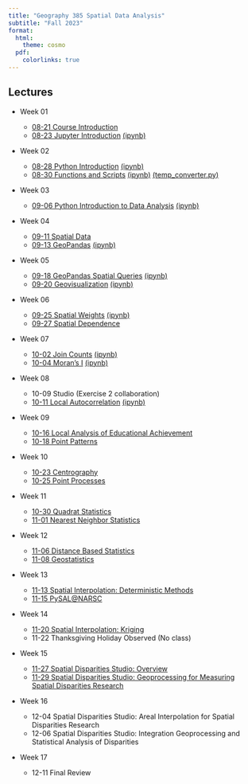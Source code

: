 ```yaml
---
title: "Geography 385 Spatial Data Analysis"
subtitle: "Fall 2023"
format:
  html:
    theme: cosmo 
  pdf:
    colorlinks: true
---
```



## Lectures

- Week 01
  - [08-21 Course Introduction](week-01/01-introduction.qmd)
  - [08-23 Jupyter Introduction](week-01/2023-08-23.ipynb) [(ipynb)](https://github.com/sjsrey/385f23/blob/main/lectures/week-01/2023-08-23.ipynb)


- Week 02

  - [08-28 Python Introduction](week-02/2023-08-28-python-introduction.ipynb) [(ipynb)](https://github.com/sjsrey/385f23/blob/main/lectures/week-02/2023-08-28-python-introduction.ipynb)
  - [08-30 Functions and Scripts](week-02/2023-08-30-functions-scripts.ipynb)
    [(ipynb)](https://github.com/sjsrey/385f23/blob/main/lectures/week-02/2023-08-30-functions-scripts.ipynb)
    [(temp_converter.py)](https://github.com/sjsrey/385f23/blob/main/lectures/week-02/temp_converter.py)


- Week 03

  - [09-06 Python Introduction to Data Analysis](week-03/2023-09-06.ipynb) [(ipynb)](https://github.com/sjsrey/385f23/blob/main/lectures/week-03/2023-09-06.ipynb)

- Week 04

  - [09-11 Spatial Data](week-04/2023-09-11-spatial-data.qmd)
  - [09-13 GeoPandas](week-04/2023-09-13.ipynb) [(ipynb)](https://github.com/sjsrey/385f23/blob/main/lectures/week-04/2023-09-13.ipynb)

  
- Week 05

  - [09-18 GeoPandas Spatial Queries](week-05/2023-09-18.ipynb) [(ipynb)](https://github.com/sjsrey/385f23/blob/main/lectures/week-05/2023-09-18.ipynb)
  - [09-20 Geovisualization](week-05/2023-09-20.ipynb) [(ipynb)](https://github.com/sjsrey/385f23/blob/main/lectures/week-05/2023-09-20.ipynb)


- Week 06

  - [09-25 Spatial Weights](week-06/2023-09-25.ipynb) [(ipynb)](https://github.com/sjsrey/385f23/blob/main/lectures/week-06/2023-09-25.ipynb)
  - [09-27 Spatial Dependence](week-06/2023-09-27.qmd)


- Week 07

  - [10-02 Join Counts](week-07/2023-10-02.ipynb) [(ipynb)](https://github.com/sjsrey/385f23/blob/main/lectures/week-07/2023-10-02.ipynb)
  - [10-04 Moran's I](week-07/2023-10-04.ipynb) [(ipynb)](https://github.com/sjsrey/385f23/blob/main/lectures/week-07/2023-10-04.ipynb)

- Week 08
  - 10-09 Studio (Exercise 2 collaboration)
  - [10-11 Local Autocorrelation](week-08/2023-10-11.ipynb) [(ipynb)](https://github.com/sjsrey/385f23/blob/main/lectures/week-08/2023-10-11.ipynb)


- Week 09
  - [10-16 Local Analysis of Educational Achievement](https://knaaptime.com/instructed_california/)
  - [10-18 Point Patterns](week-09/2023-10-18-point-patterns.qmd) 

- Week 10 
  - [10-23 Centrography](week-10/2023-10-23-centrography.qmd) 
  - [10-25 Point Processes](week-10/2023-10-25-point-processes.qmd) 

- Week 11 
  - [10-30 Quadrat Statistics](week-11/2023-10-30-quadrat-statistics.ipynb) 
  - [11-01 Nearest Neighbor Statistics](week-11/2023-11-01-nearest-neighbor.ipynb)

- Week 12
  - [11-06 Distance Based Statistics](week-12/2023-11-06-distance-based.ipynb) 
  - [11-08 Geostatistics](week-12/geostat.pdf)

- Week 13
  - [11-13 Spatial Interpolation: Deterministic Methods](week-13/2023-11-13-interpolation_deterministic.ipynb) 
  - [11-15 PySAL@NARSC](https://sdsu.zoom.us/rec/play/rKXFbnaPv-wytuVTUttS5trqI2Ueq_2VvKT_pel08hQVxbg2G9Mz0hgCocgb6T79S7a3lKlhEe2U_bI.X43paExncNgnfgXD?autoplay=true&startTime=1700064957000)
  
- Week 14
  - [11-20 Spatial Interpolation: Kriging](week-14/2023-11-20-interpolation_kriging.ipynb)
  - 11-22 Thanksgiving Holiday Observed (No class)

- Week 15

  - [11-27 Spatial Disparities Studio: Overview](week-15/2023-11-27-studio-disparities-overview.qmd)
  - [11-29 Spatial Disparities Studio: Geoprocessing for Measuring Spatial Disparities
    Research](week-15/2023-11-29-disparities_studio-geoprocessing.ipynb)
  
- Week 16
  - 12-04 Spatial Disparities Studio: Areal Interpolation for Spatial
  Disparities Research 
  - 12-06 Spatial Disparities Studio: Integration Geoprocessing and Statistical
    Analysis of Disparities 
- Week 17
  - 12-11 Final Review


<!--
- Week 15
  - [11-27 Spatial Disparities Studio: Overview](week-15/2023-11-27-studio-disparities-overview.qmd)
  - [11-29 Spatial Disparities Studio: Measuring Spatial Inequality](week-15/2023-11-29-spatial-disparities.qmd)
   
  
- Week 16
  - 12-04 Spatial Disparities Studio: Geoprocessing for Spatial Inequality
    Analysis
  - 12-06 Spatial Disparities Studio: Integration Geoprocessing and Statistical
    Analysis of Disparities 
- Week 17
  - 12-11 Final Review

-->

